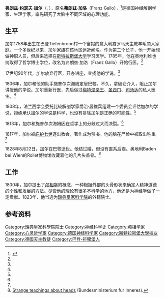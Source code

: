 {{Infobox scientist
|name              = 弗朗兹·约瑟夫·加尔
|image             =Franz Joseph Gall.jpg
|image_size       =150px
|caption           = 弗朗兹·约瑟夫·加尔
|birth_date        = 1758年3月9日
|birth_place       = [[巴登|巴登]]
|death_date = 1828年8月22日
|death_place       = [[巴黎|巴黎]]
|residence  = |citizenship = 
|nationality       = [[德国|德国]]
|ethnicity         = 
|field             = [[神经解剖学|神经解剖学]]<br/>[[生理学|生理学]]
|work_institutions = 
|alma_mater        = 
|doctoral_advisor  = 
|doctoral_students = 
|known_for         = 
|author_abbrev_bot =|author_abbrev_zoo = 
|influences        = 
|influenced        =  [[切萨雷·隆布罗索|切萨雷·隆布罗索]]<br/>[[亚历山大·拉卡萨涅|亚历山大·拉卡萨涅]]
|prizes            = 
|religion = |footnotes = |signature         =
}}
'''弗朗兹·约瑟夫·加尔'''（{{lang-de|'''Franz Joseph Gall'''}}，{{bd|1758年|3月9日|1828年|8月22日|catIdx=Gall}}），原名'''弗朗兹·加洛'''（Franz Gallo），<ref name=":0">{{Cite book|title = 谁动了爱因斯坦的大脑:巡视名人脑博物馆|last = 布赖恩·伯勒尔(Brian Burrell) (作者), 吴冰青 (译者), 吴东 (译者)|first = |publisher = 上海科技教育出版社|year = 2009|isbn = 9787542849250|location = |pages = 40,43,45,46,59}}</ref>是德国神经解剖学家、生理学家，率先研究了大脑中不同区域的心理功能。

== 生平 ==
加尔1758年出生在巴登Tiefenbronn村一个富裕的意大利裔罗马天主教羊毛商人家庭。一个多世纪以来，加尔家族在该地区远近闻名。作为第二个长子，他一开始想做神职人员，但后来选择在[[斯特拉斯堡大学|斯特拉斯堡大学]]学习医学。1785年，他在奥地利维也纳取得了哲学博士学位，改名为弗朗兹·加洛（Franz Gallo）开始行医。<ref name=":0" />

17世纪90年代，加尔放弃行医，开办讲座，宣扬他的学说。<ref name=":0" />

1806年，加尔和他的助手施普尔次海姆定居巴黎。不久，拿破仑介入，阻止加尔讲授他的学说。加尔重新行医，先后做过[[克萊門斯·梅特涅|梅特涅亲王]]、[[圣西门伯爵鲁弗鲁瓦的克劳德·亨利|圣西门]]、[[司汤达|司汤达]]的私人医生。<ref name=":0" />

1808年，法兰西学会委托比较解剖学家喬治·居維葉组建一个委员会评估加尔的学说，拒绝承认加尔的学说是科学，也没有排除加尔是正确的可能性。<ref name=":0" />

1813年，加尔和施普尔次海姆因在哲学上的分歧过大而决裂。<ref name=":0" />

1817年，加尔被[[庇護七世|庇护七世]]逐出教会，著作成为禁书。他的脑在尸检中被取出称重。<ref name=":0" />

1828年8月22日，加尔在巴黎逝世。他结过婚，但没有直系后裔。奥地利Baden bei Wien的Rollet博物馆收藏着他的几片头盖骨。<ref>[http://www.bmi.gv.at/cms/BMI_OeffentlicheSicherheit/2006/09_10/files/Seinerzeit.pdf Strange teachings about heads] {{Wayback|url=http://www.bmi.gv.at/cms/BMI_OeffentlicheSicherheit/2006/09_10/files/Seinerzeit.pdf |date=20160303231033 }} (Bundesministerium fur Inneres).</ref>

==工作==
1800年，加尔提出了[[颅相学|颅相学]]的概念，一种根据外部的头骨形状来确定人精神道德的个性和发展的方法。尽管他的理论有很多不科学的地方，他还是为神经学做了一定贡献。1823年，他当选为[[瑞典皇家科学院|瑞典皇家科学院]]的外籍院士。

==参考资料==

{{reflist}}

{{Authority control}}
{{DEFAULTSORT:Gall, Franz Joseph}}
[[Category:瑞典皇家科學院院士|Category:瑞典皇家科學院院士]]
[[Category:神经科学史|Category:神经科学史]]
[[Category:颅相学家|Category:颅相学家]]
[[Category:心灵哲学家|Category:心灵哲学家]]
[[Category:德国神经科学家|Category:德国神经科学家]]
[[Category:斯特拉斯堡大學校友|Category:斯特拉斯堡大學校友]]
[[Category:德國天主教徒|Category:德國天主教徒]]
[[Category:巴登-符騰堡人|Category:巴登-符騰堡人]]